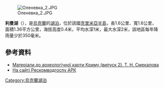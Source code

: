 [[Image:Оленевка_2.JPG|right]]

'''利曼湖'''（{{lang-uk|Лиман}}），是[[烏克蘭|烏克蘭]]的[[湖泊|湖泊]]，位於該國[[克里米亞半島|克里米亞半島]]，長1.6公里、寬1.6公里，面積1.36平方公里，海拔高度0.4米，平均水深1米，最大水深2米，該地區每年降雨量少於350毫米。

==參考資料==
*[http://euxine.dk/wp-content/uploads/MAMC-2_text+.pdf Матеріали до археологічної карти Криму (випуск 2). Т. Н. Смекалова]{{Wayback|url=http://euxine.dk/wp-content/uploads/MAMC-2_text+.pdf |date=20140727183236 }}
*[Http://www.vodhoz.crimea.ua/tarchankutskaya-gruppa/liman-karadzha/ На сайті Рескомводгоспу АРК]{{dead link|date=2017年11月 |bot=InternetArchiveBot |fix-attempted=yes }}

{{Ukraine-geo-stub}}
[[Category:烏克蘭湖泊|Category:烏克蘭湖泊]]